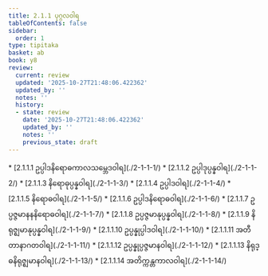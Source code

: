 ```yaml
---
title: 2.1.1 ပုဂ္ဂလဝါရ
tableOfContents: false
sidebar:
  order: 1
type: tipitaka
basket: ab
book: y8
review:
  current: review
  updated: '2025-10-27T21:48:06.422362'
  updated_by: ''
  notes: ''
  history:
  - state: review
    date: '2025-10-27T21:48:06.422362'
    updated_by: ''
    notes: ''
    previous_state: draft
---
```



<ReviewStatus review={frontmatter.review} showDetails={true} />

<HypothesisAnnotation frontmatter={frontmatter} />

<DynamicBreadcrumb />



<TableOfContents book="y8" section="2.1.1">
* [2.1.1.1 ဥပ္ပါဒနိရောဓကာလသမ္ဘေဒဝါရ](./2-1-1-1/)
* [2.1.1.2 ဥပ္ပါဒုပ္ပန္နဝါရ](./2-1-1-2/)
* [2.1.1.3 နိရောဓုပ္ပန္နဝါရ](./2-1-1-3/)
* [2.1.1.4 ဥပ္ပါဒဝါရ](./2-1-1-4/)
* [2.1.1.5 နိရောဓဝါရ](./2-1-1-5/)
* [2.1.1.6 ဥပ္ပါဒနိရောဓဝါရ](./2-1-1-6/)
* [2.1.1.7 ဥပ္ပဇ္ဇမာနနနိရောဓဝါရ](./2-1-1-7/)
* [2.1.1.8 ဥပ္ပဇ္ဇမာနုပ္ပန္နဝါရ](./2-1-1-8/)
* [2.1.1.9 နိရုဇ္ဈမာနုပ္ပန္နဝါရ](./2-1-1-9/)
* [2.1.1.10 ဥပ္ပန္နုပ္ပါဒဝါရ](./2-1-1-10/)
* [2.1.1.11 အတီတာနာဂတဝါရ](./2-1-1-11/)
* [2.1.1.12 ဥပ္ပန္နုပ္ပဇ္ဇမာနဝါရ](./2-1-1-12/)
* [2.1.1.13 နိရုဒ္ဓနိရုဇ္ဈမာနဝါရ](./2-1-1-13/)
* [2.1.1.14 အတိက္ကန္တကာလဝါရ](./2-1-1-14/)
</TableOfContents>